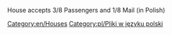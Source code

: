 House accepts 3/8 Passengers and 1/8 Mail (in Polish)
[[Category:en/Houses]]
[[Category:pl/Pliki w języku polski]]
